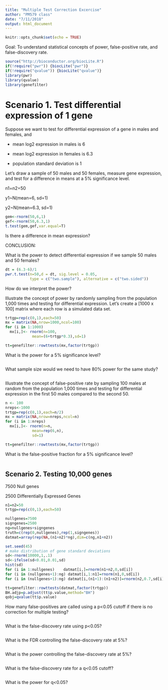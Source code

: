 ```yaml
---
title: "Multiple Test Correction Excercise"
author: "PM579 class"
date: "7/11/2018"
output: html_document
---
```


```r
knitr::opts_chunk$set(echo = TRUE)
```

Goal:  To understand statistical concepts of power, false-positive rate, and false-discovery rate. 

```r
source("http://bioconductor.org/biocLite.R")
if(!require("pwr")) {biocLite("pwr")}
if(!require("qvalue")) {biocLite("qvalue")}
library(pwr)
library(qvalue)
library(genefilter)
```
# Scenario 1.  Test differential expression of 1 gene 
Suppose we want to test for differential expression of a gene in males and females, and

* mean log2 expression in males   is 6 

* mean log2 expression in females is 6.3

* population standard deviation is 1

Let's draw a sample of 50 males and 50 females, measure gene expression, and test for a difference in means at a 5% significance level.

n1=n2=50

y1~N(mean=6,   sd=1)

y2~N(mean=6.3, sd=1)

```r
gem<-rnorm(50,6,1)
gef<-rnorm(50,6.3,1)
t.test(gem,gef,var.equal=T)
```

Is there a difference in mean expression?

CONCLUSION:



What is the power to detect differential expression if we sample 50 males and 50 females?

```r
dt = (6.3-6)/1
pwr.t.test(n=50,d = dt, sig.level = 0.05, 
           type = c("two.sample"), alternative = c("two.sided"))
```

How do we interpret the power?



Illustrate the concept of power by randomly sampling from the population 1,000 times and testing for differential expression.  Let's create a [1000 x 100] matrix where each row is a simulated data set.
```r
trtgp=rep(c(0,1),each=50)
mx = matrix(NA,nrow=1000,ncol=100)
for (i in 1:1000)
  mx[i,]<- rnorm(n=100,
            mean=(6+trtgp*0.3),sd=1)

tt=genefilter::rowttests(mx,factor(trtgp))
```

What is the power for a 5% significance level?
```r

```

What sample size would we need to have 80% power for the same study?
```r


```

Illustrate the concept of false-positive rate by sampling 100 males at random from the population 1,000 times and testing for differential expression in the first 50 males compared to the second 50.
```r
n <- 100
nreps<-1000
trtgp=rep(c(0,1),each=n/2)
mx = matrix(NA,nrow=nreps,ncol=n)
for (i in 1:nreps)
  mx[i,]<- rnorm(n=n,
            mean=rep(6,n),
            sd=1)

tt=genefilter::rowttests(mx,factor(trtgp))
```

What is the false-positive fraction for a 5% significance level?
```r

```

## Scenario 2.  Testing 10,000 genes

7500 Null genes

2500 Differentially Expressed Genes

```r
n1=n2=50
trtgp=rep(c(0,1),each=50)

nullgenes=7500
signgenes=2500
ng=nullgenes+signgenes
truth=c(rep(0,nullgenes),rep(1,signgenes))
datmat=array(rep(NA,(n1+n2)*ng),dim=c(ng,n1+n2))

set.seed(45)
# make distribution of gene standard deviations 
sd<-rnorm(10000,1,.1)
sd<-ifelse(sd<0.01,0.01,sd)
hist(sd)
for (i in 1:nullgenes)    datmat[i,]=rnorm(n1+n2,0,sd[i])
for (i in (nullgenes+1):ng) datmat[i,1:n1]=rnorm(n1,0,sd[i])
for (i in (nullgenes+1):ng) datmat[i,(n1+1):(n1+n2)]=rnorm(n2,0.7,sd[i])

tt=genefilter::rowttests(datmat,factor(trtgp))
BH.adjp=p.adjust(tt$p.value,method="BH")
qobj=qvalue(tt$p.value)
```

How many false-positives are called using a p<0.05 cutoff if there is no correction for multiple testing?
```r

```

What is the false-discovery rate using p<0.05?
```r



```


What is the FDR controlling the false-discovery rate at 5%?
```r




```


What is the power controlling the false-discovery rate at 5%?
```r

```

What is the false-discovery rate for a q<0.05 cutoff?
```r



```

What is the power for q<0.05?
```r

```

